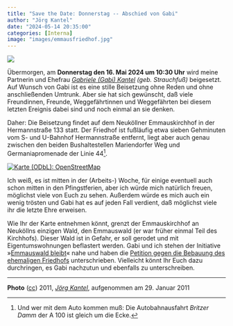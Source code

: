 ```yaml
---
title: "Save the Date: Donnerstag -- Abschied von Gabi"
author: "Jörg Kantel"
date: "2024-05-14 20:35:00"
categories: [Interna]
image: "images/emmausfriedhof.jpg"
---
```


[![](images/emmausfriedhof-b.jpg)](https://www.flickr.com/photos/schockwellenreiter/5398115609/)

Übermorgen, am **Donnerstag den 16. Mai 2024 um 10:30 Uhr** wird meine Partnerin und Ehefrau *[Gabriele (Gabi) Kantel](http://www.gabi-kantel.de/Website/Willkommen.html)* *(geb. Strauchfuß)* beigesetzt. Auf Wunsch von Gabi ist es eine stille Beisetzung ohne Reden und ohne anschließenden Umtrunk. Aber sie hat sich gewünscht, daß viele Freundinnen, Freunde, Weggefährtinnen und Weggefährten bei diesem letzten Ereignis dabei sind und noch einmal an sie denken.

Daher: Die Beisetzung findet auf dem Neuköllner Emmauskirchhof in der Hermannstraße 133 statt. Der Friedhof ist fußläufig etwa sieben Gehminuten vom S- und U-Bahnhof Hermannstraße entfernt, liegt aber auch genau zwischen den beiden Bushaltestellen Mariendorfer Weg und Germaniapromenade der Linie 44[^1].

[![Karte (ODbL): OpenStreetMap](images/emmauskirchhofmap.jpg)](https://openstreetmap.de/karte/?zoom=16&lat=52.46473&lon=13.42893&layers=B00TT)

[^1]: Und wer mit dem Auto kommen muß: Die Autobahnausfahrt *Britzer Damm* der A 100 ist gleich um die Ecke.

Ich weiß, es ist mitten in der (Arbeits-) Woche, für einige eventuell auch schon mitten in den Pfingstferien, aber ich würde mich natürlich freuen, möglichst viele von Euch zu sehen. Außerdem würde es mich auch ein wenig trösten und Gabi hat es auf jeden Fall verdient, daß möglichst viele ihr die letzte Ehre erweisen.

Wie Ihr der Karte entnehmen könnt, grenzt der Emmauskirchhof an Neuköllns einzigen Wald, den Emmauswald (er war früher einmal Teil des Kirchhofs). Dieser Wald ist in Gefahr, er soll gerodet und mit Eigentumswohnungen beflastert werden. Gabi und ich stehen der Initiative »[Emmauswald bleibt](https://emmauswald-bleibt.de/)« nahe und haben die [Petition gegen die Bebauung des ehemaligen Friedhofs](https://www.change.org/p/emmauswald-bleibt-rettet-den-gr%C3%B6%C3%9Ften-wald-neuk%C3%B6llns) unterschrieben. Vielleicht könnt Ihr Euch dazu durchringen, es Gabi nachzutun und ebenfalls zu unterschreiben.

---

**Photo** ([cc](http://creativecommons.org/licenses/by-nc-nd/2.0/)) 2011, *[Jörg Kantel](http://cognitiones.kantel-chaos-team.de/cv.html)*, aufgenommen am 29. Januar 2011